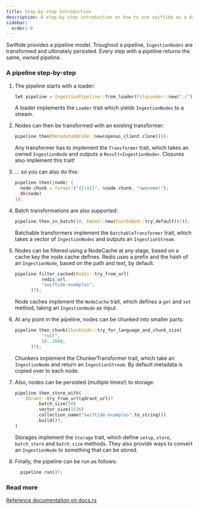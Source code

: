 ```yaml
---
title: Step-by-step Introduction
description: A step-by-step introduction on how to use swiftide as a data ingestion pipeline in your project.
sidebar:
  order: 0
---
```


Swiftide provides a pipeline model. Troughout a pipeline, `IngestionNodes` are transformed and ultimately persisted. Every step with a pipeline returns the same, _owned_ pipeline.


### A pipeline step-by-step

<Steps>

1. The pipeline starts with a loader:

   ```rust
   let pipeline = IngestionPipeline::from_loader(FileLoader::new("./"));
   ```

   A loader implements the `Loader` trait which yields `IngestionNodes` to a stream.

2. Nodes can then be transformed with an existing transformer:

   ```rust
   pipeline.then(MetadataQACode::new(openai_client.clone()));
   ```

   Any transformer has to implement the `Transformer` trait, which takes an owned `IngestionNode` and outputs a `Result<IngestionNode>`. Closures also implement this trait!

3. ... so you can also do this:

   ```rust
   pipeline.then(|node| {
     node.chunk = format!("{}\n{}", &node.chunk, "awesome!");
     Ok(node)
   });
   ```

4. Batch transformations are also supported:

   ```rust
   pipeline.then_in_batch(10, Embed::new(FastEmbed::try_default()?));
   ```

   Batchable transformers implement the `BatchableTransformer` trait, which takes a vector of `IngestionNodes` and outputs an `IngestionStream`.

5. Nodes can be filtered using a NodeCache at any stage, based on a cache key the node cache defines. Redis uses a prefix and the hash of an `IngestionNode`, based on the path and text, by default.

   ```rust
   pipeline.filter_cached(Redis::try_from_url(
             redis_url,
             "swiftide-examples",
         )?);
   ```

   Node caches implement the `NodeCache` trait, which defines a `get` and `set` method, taking an `IngestionNode` as input.

6. At any point in the pipeline, nodes can be chunked into smaller parts:

   ```rust
   pipeline.then_chunk(ChunkCode::try_for_language_and_chunk_size(
             "rust",
             10..2048,
         )?);
   ```

   Chunkers implement the ChunkerTransformer trait, which take an `IngestionNode` and return an `IngestionStream`. By default metadata is copied over to each node.

7. Also, nodes can be persisted (multiple times!) to storage:

   ```rust
   pipeline.then_store_with(
       Qdrant::try_from_url(qdrant_url)?
           .batch_size(50)
           .vector_size(1536)
           .collection_name("swiftide-examples".to_string())
           .build()?,
   )
   ```

   Storages implement the `Storage` trait, which define `setup`, `store`, `batch_store` and `batch_size` methods. They also provide ways to convert an `IngestionNode` to something that can be stored.

8. Finally, the pipeline can be run as follows:

   ```rust
     pipeline.run()?;
   ```

</Steps>

### Read more

[Reference documentation on docs.rs]("https://docs.rs/swiftide/latest/swiftide/")
